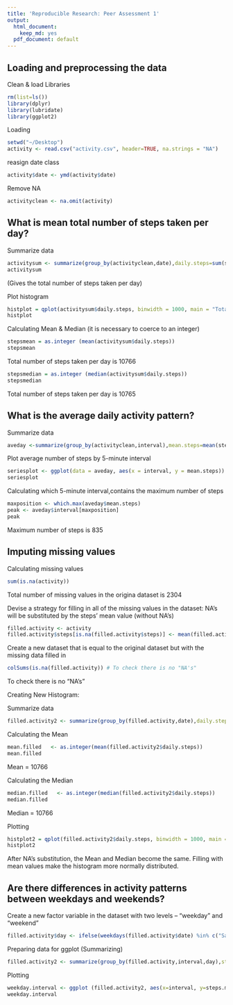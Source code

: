 ```yaml
---
title: 'Reproducible Research: Peer Assessment 1'
output:
  html_document:
    keep_md: yes
  pdf_document: default
---
```



## Loading and preprocessing the data
Clean & load Libraries
```r
rm(list=ls())
library(dplyr)
library(lubridate)
library(ggplot2)
```
Loading
```r
setwd("~/Desktop")
activity <- read.csv("activity.csv", header=TRUE, na.strings = "NA")
```
reasign date class
```r
activity$date <- ymd(activity$date)
```
Remove NA
```r
activityclean <- na.omit(activity)
```
## What is mean total number of steps taken per day?
Summarize data
```r
activitysum <- summarize(group_by(activityclean,date),daily.steps=sum(steps))
activitysum 
```
(Gives the total number of steps taken per day)

Plot histogram
```r
histplot = qplot(activitysum$daily.steps, binwidth = 1000, main = "Total number of steps taken each day", xlab= "Daily Steps", ylab = "Frequency", col=I("red"), alpha=I(.2), fill=I("blue"))
histplot
```

Calculating Mean & Median (it is necessary to coerce to an integer)
```r
stepsmean = as.integer (mean(activitysum$daily.steps)) 
stepsmean 
```
Total number of steps taken per day is 10766
```r
stepsmedian = as.integer (median(activitysum$daily.steps))
stepsmedian 
```
Total number of steps taken per day is 10765

## What is the average daily activity pattern?
Summarize data
```r
aveday <-summarize(group_by(activityclean,interval),mean.steps=mean(steps))
```
Plot average number of steps by 5-minute interval
```r
seriesplot <- ggplot(data = aveday, aes(x = interval, y = mean.steps)) + geom_line(color="red")+ labs(title="Average Number of Steps Taken vs 5-min Interval", y="Average Number of Steps", x="5-min Interval")
seriesplot
```

Calculating which 5-minute interval,contains the maximum number of steps
```r
maxposition <- which.max(aveday$mean.steps)
peak <- aveday$interval[maxposition]
peak 
```
Maximum number of steps is 835

## Imputing missing values
Calculating missing values
```r
sum(is.na(activity)) 
```
Total number of missing values in the origina dataset is 2304

Devise a strategy for filling in all of the missing values in the dataset:
NA's will be substituted by the steps' mean value (without NA's)
```r
filled.activity <- activity
filled.activity$steps[is.na(filled.activity$steps)] <- mean(filled.activity$steps,na.rm=TRUE)
```
Create a new dataset that is equal to the original dataset but with the missing data filled in
```r
colSums(is.na(filled.activity)) # To check there is no "NA's"
```
To check there is no "NA's"

Creating New Histogram:

Summarize data
```r
filled.activity2 <- summarize(group_by(filled.activity,date),daily.steps=sum(steps))
```
Calculating the Mean
```r
mean.filled   <- as.integer(mean(filled.activity2$daily.steps))
mean.filled 
```
Mean = 10766

Calculating the Median
```r
median.filled   <- as.integer(median(filled.activity2$daily.steps))
median.filled 
```
Median = 10766

Plotting
```r
histplot2 = qplot(filled.activity2$daily.steps, binwidth = 1000, main = "Total number of steps taken each day", xlab= "Daily Steps", ylab = "Frequency", col=I("red"), alpha=I(.2), fill=I("blue"))
histplot2
```

After NA's substitution, the Mean and Median become the same. 
Filling with mean values make the histogram more normally distributed.

## Are there differences in activity patterns between weekdays and weekends?
Create a new factor variable in the dataset with two levels – “weekday” and “weekend”
```r
filled.activity$day <- ifelse(weekdays(filled.activity$date) %in% c("Saturday","Sunday"), "weekday", "weekend")
```
Preparing data for ggplot (Summarizing)
```r
filled.activity2 <- summarize(group_by(filled.activity,interval,day),steps.mean=mean(steps))
```
Plotting
```r
weekday.interval <- ggplot (filled.activity2, aes(x=interval, y=steps.mean, color=day)) + facet_grid(day~.) + geom_line() + labs (title="Average number of steps taken in 5-min interval", y="Average number of steps", x="5-min interval")
weekday.interval
```


